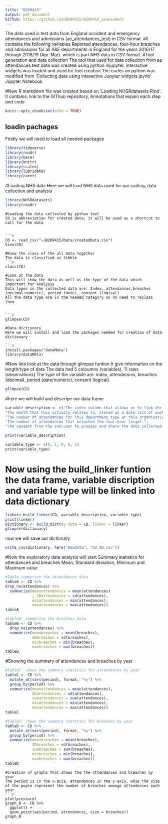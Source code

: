 ```yaml
---
title: "B209415"
output: pdf_document
GIThub: https://github.com/B209415/B209415_assessment
---
```

The data used is test data from England accident and emergency attendances and admissions (ae_attendances_test) in CSV format.
#It contains the following variables
Reported attendances, four-hour breaches and admissions for all A&E departments in England for the years 2016/17 through 2018/19 (Apr-Mar). which is part  NHS data in CSV format.
#Tool generation and data collection
The tool that used for data collection from ae attendances test data was created using python injupyter. interactive widgets was loaded and used for tool creation.The codes on python was modified from 'Collecting data using interactive Jupyter widgets.ipynb'  Jupyter Notebook

#New R markdown file was created 
based on 'Loading NHSRdatasets.Rmd'. It contains: link to the GIThub repository,  Annotations that expain each step and code  

```r
knitr::opts_chunk$set(echo = TRUE)
```

## loadin pachages

Firstly we will need to load all needed packages 

```r
library(tidyverse)
library(readr)
library(here)
library(knitr)
library(scales)
library(lubridate)
library(caret)

```
#Loading NHS data
Here we will load NHS data used for our coding, data collection and analysis

```r
library(NHSRdatasets)
library(readr)
```

```
#Loading the data collected by python tool
CD is abbreviation for created data, it will be used as a shortcut to call for the data


```r

CD <- read_csv("~/B209415/Data/createdData.csv")
View(CD)

```
```
#Know the class of the all data together
The data is classified as tibble
```r
class(CD)
```
```
#Look at the data
This will show the data as well as the type of the data which important for analysis
Data types in the collected data are: Index, attendances,breaches (decimal:numeric), period (date), consent (logical)
All the data type are in the needed category so no need to reclass them


```r
glimpse(CD)

```

```
#Data dictionary
Here we will install and load the packages needed for creation of data dictionary

```r
install.packages('dataMeta')
library(dataMeta)

```

#Now lets look at the data through glimpse funtion
It give information on the length/type of data
The data had 5 coloumns (variables), 11 raws (observations)
The type of the variable are: index, attendences, breaches (decimal), period (date/numeric), consent (logical)
```r
glimpse(CD)
```
#here we will build and descripe our data frame

```r
variable_description <- c("The index column that allows us to link the data collected to the original ae_attendances data in the 'RawData' folder.",
"The month that this activity relates to, stored as a date (1st of each month).",
"The number of attendances for this department type at this organisation for this month.", 
"The number of attendances that breached the four-hour target.",
"The consent from the end-user to process and share the data collected with the data capture tool.")

print(variable_description)

```


```r
variable_type <- c(0, 1, 0, 0, 1)
print(variable_type)
```
# Now using the build_linker funtion the data frame, variable discription and variable type will be linked into data dictionary

```r
linker<-build_linker(CD, variable_description, variable_type)
print(linker)
dictionary <- build_dict(my.data = CD, linker = linker)
glimpse(dictionary)

```
now we will save our dictionary

```r
write_csv(dictionary, here("RawData", "CD_DD.csv"))

```

#Now the exploratory data analysis will start
Summary statistics for attendances and breaches
Mean, Standard deviation, Minimum and Maximum value


```r
#Table:summerize the attendences data
tableA <- CD %>%
drop_na(attendances) %>%
  summarize(meanattendances = mean(attendances)
            , SDattendances = sd(attendances), 
            minattendances = min(attendances), 
            maxattendances = max(attendances))
tableA

#tableB: summerize the breaches data
tableB <- CD %>%
  drop_na(attendances) %>%
  summarize(meanbreaches = mean(breaches),
            SDbreaches = sd(breaches), 
            minbreaches = min(breaches), 
            maxbreaches = max(breaches))
tableB

```

#Showing the summary of attendences and breaches by year

```r
#TableC: shows the summary statstics for attendences by year
tableC <- CD %>%
  mutate_at(vars(period), format, "%y") %>%
  group_by(period) %>%
  summarize(meanattendances = mean(attendances),
            SDattendances = sd(attendances), 
            sumattendences = sum(attendances),
            minattendances = min(attendances), 
            maxattendances = max(attendances))
tableC

#TableC: shows the summary statstics for breaches by year
tableD <- CD %>%
  mutate_at(vars(period), format, "%y") %>%
  group_by(period) %>%
  summarize(meanbreaches = mean(breaches),
            SDbreaches = sd(breaches), 
            sumbreaches = sum(breaches),
            minbreaches = min(breaches), 
            maxbreaches = max(breaches))
tableD
```

```
#Creation of graphs that shows the the attendances and breaches by year
The period is in the x-axis, attendences in the y-axis, whie the size of the puple represent the number of breaches amonge attendences each year
```r
plot(pressure)
graph_B <- CD %>%
  ggplot() +
  geom_point(aes(period, attendances, size = breaches))
graph_B
```



